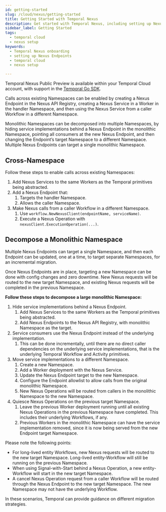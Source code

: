 ```yaml
---
id: getting-started
slug: /cloud/nexus/getting-started
title: Getting Started with Temporal Nexus
description: Get started with Temporal Nexus, including setting up Nexus Endpoints and integrating Nexus into your Temporal Workflows.
sidebar_label: Getting Started
tags:
  - temporal cloud
  - nexus setup
keywords:
  - Temporal Nexus onboarding
  - setting up Nexus Endpoints
  - temporal cloud
  - nexus setup

---
```


Temporal Nexus Public Preview is available within your Temporal Cloud account, with support in the [Temporal Go SDK](/develop/go).

Calls across existing Namespaces can be enabled by creating a Nexus Endpoint in the Nexus API Registry, creating a Nexus Service in a Worker in the handler Namespace, and then using the Nexus Service from a caller Workflow in a different Namespace.

Monolithic Namespaces can be decomposed into multiple Namespaces, by hiding service implementations behind a Nexus Endpoint in the monolithic Namespace, pointing all consumers at the new Nexus Endpoint, and then changing the Endpoint’s target Namespace to a different Namespace.
Multiple Nexus Endpoints can target a single monolithic Namespace.

## Cross-Namespace

Follow these steps to enable calls across existing Namespaces:

1. Add Nexus Services to the same Workers as the Temporal primitives being abstracted.
2. Add a Nexus Endpoint that:
   1. Targets the handler Namespace.
   2. Allows the caller Namespace.
3. Make Nexus calls from a caller Workflow in a different Namespace.
   1. Use `workflow.NewNexusClient(endpointName, serviceName)`.
   2. Execute a Nexus Operation with `nexusClient.ExecutionOperation(...)`.

## Decompose a Monolithic Namespace

Multiple Nexus Endpoints can target a single Namespace, and then each Endpoint can be updated, one at a time, to target separate Namespaces, for an incremental migration.

Once Nexus Endpoints are in place, targeting a new Namespace can be done with config changes and zero downtime.
New Nexus requests will be routed to the new target Namespace, and existing Nexus requests will be completed in the previous Namespace.

**Follow these steps to decompose a large monolithic Namespace:**

1. Hide service implementations behind a Nexus Endpoint.
   1. Add Nexus Services to the same Workers as the Temporal primitives being abstracted.
   2. Add Nexus Endpoints to the Nexus API Registry, with monolithic Namespace as the target.
2. Service consumers use the Nexus Endpoint instead of the underlying implementation.
   1. This can be done incrementally, until there are no direct caller dependencies on the underlying service implementations, that is the underlying Temporal Workflow and Activity primitives.
3. Move service implementations to a different Namespace.
   1. Create a new Namespace.
   2. Add a Worker deployment with the Nexus Service.
   3. Update the Nexus Endpoint target to the new Namespace.
   4. Configure the Endpoint allowlist to allow calls from the original monolithic Namespace.
   5. New Nexus Operations will be routed from callers in the monolithic Namespace to the new Namespace.
4. Quiesce Nexus Operations on the previous target Namespace.
   1. Leave the previous Worker deployment running until all existing Nexus Operations in the previous Namespace have completed.
      This includes their underlying Workflows, if any.
   2. Previous Workers in the monolithic Namespace can have the service implementation removed, since it is now being served from the new Endpoint target Namespace.

Please note the following points:

- For long-lived entity Workflows, new Nexus requests will be routed to the new target Namespace.
  Long-lived entity-Workflow will still be running on the previous Namespace.
- When using Signal-with-Start behind a Nexus Operation, a new entity-Workflow will start in the new target Namespace.
- A cancel Nexus Operation request from a caller Workflow will be routed through the Nexus Endpoint to the new target Namespace.
  The new Namespace may not have the underlying Workflow.

In these scenarios, Temporal can provide guidance on different migration strategies.
